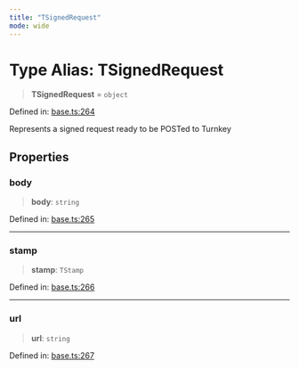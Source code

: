 ```yaml
---
title: "TSignedRequest"
mode: wide
---
```

  
# Type Alias: TSignedRequest

> **TSignedRequest** = `object`

Defined in: [base.ts:264](https://github.com/tkhq/sdk/blob/d88b5e1f9a6cca8e54e61f8a127aa90fcebeaa2e/packages/http/src/base.ts#L264)

Represents a signed request ready to be POSTed to Turnkey

## Properties

### body

> **body**: `string`

Defined in: [base.ts:265](https://github.com/tkhq/sdk/blob/d88b5e1f9a6cca8e54e61f8a127aa90fcebeaa2e/packages/http/src/base.ts#L265)

***

### stamp

> **stamp**: `TStamp`

Defined in: [base.ts:266](https://github.com/tkhq/sdk/blob/d88b5e1f9a6cca8e54e61f8a127aa90fcebeaa2e/packages/http/src/base.ts#L266)

***

### url

> **url**: `string`

Defined in: [base.ts:267](https://github.com/tkhq/sdk/blob/d88b5e1f9a6cca8e54e61f8a127aa90fcebeaa2e/packages/http/src/base.ts#L267)
